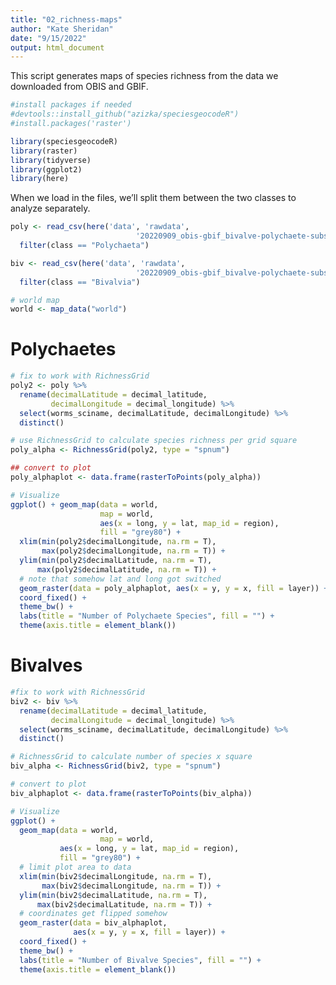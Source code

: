 ```yaml
---
title: "02_richness-maps"
author: "Kate Sheridan"
date: "9/15/2022"
output: html_document
---
```


This script generates maps of species richness from the data we downloaded from OBIS and GBIF.

```r
#install packages if needed
#devtools::install_github("azizka/speciesgeocodeR")
#install.packages('raster')

library(speciesgeocodeR)
library(raster)
library(tidyverse)
library(ggplot2)
library(here)
```

When we load in the files, we'll split them between the two classes to analyze separately.

```r
poly <- read_csv(here('data', 'rawdata',
                            '20220909_obis-gbif_bivalve-polychaete-subset.csv')) %>%
  filter(class == "Polychaeta")

biv <- read_csv(here('data', 'rawdata',
                            '20220909_obis-gbif_bivalve-polychaete-subset.csv')) %>%
  filter(class == "Bivalvia")

# world map
world <- map_data("world")
```



# Polychaetes

```r
# fix to work with RichnessGrid
poly2 <- poly %>%
  rename(decimalLatitude = decimal_latitude,
         decimalLongitude = decimal_longitude) %>%
  select(worms_sciname, decimalLatitude, decimalLongitude) %>% 
  distinct()

# use RichnessGrid to calculate species richness per grid square 
poly_alpha <- RichnessGrid(poly2, type = "spnum")

## convert to plot
poly_alphaplot <- data.frame(rasterToPoints(poly_alpha))

# Visualize
ggplot() + geom_map(data = world, 
                    map = world, 
                    aes(x = long, y = lat, map_id = region), 
                    fill = "grey80") +
  xlim(min(poly2$decimalLongitude, na.rm = T),  
       max(poly2$decimalLongitude, na.rm = T)) + 
  ylim(min(poly2$decimalLatitude, na.rm = T), 
      max(poly2$decimalLatitude, na.rm = T)) + 
  # note that somehow lat and long got switched
  geom_raster(data = poly_alphaplot, aes(x = y, y = x, fill = layer)) + 
  coord_fixed() + 
  theme_bw() + 
  labs(title = "Number of Polychaete Species", fill = "") + 
  theme(axis.title = element_blank())
```


# Bivalves

```r
#fix to work with RichnessGrid
biv2 <- biv %>%
  rename(decimalLatitude = decimal_latitude,
         decimalLongitude = decimal_longitude) %>%
  select(worms_sciname, decimalLatitude, decimalLongitude) %>% 
  distinct()

# RichnessGrid to calculate number of species x square
biv_alpha <- RichnessGrid(biv2, type = "spnum")

# convert to plot
biv_alphaplot <- data.frame(rasterToPoints(biv_alpha))

# Visualize
ggplot() + 
  geom_map(data = world, 
                    map = world, 
           aes(x = long, y = lat, map_id = region), 
           fill = "grey80") +
  # limit plot area to data
  xlim(min(biv2$decimalLongitude, na.rm = T),  
       max(biv2$decimalLongitude, na.rm = T)) + 
  ylim(min(biv2$decimalLatitude, na.rm = T), 
      max(biv2$decimalLatitude, na.rm = T)) + 
  # coordinates get flipped somehow
  geom_raster(data = biv_alphaplot, 
              aes(x = y, y = x, fill = layer)) + 
  coord_fixed() +
  theme_bw() + 
  labs(title = "Number of Bivalve Species", fill = "") + 
  theme(axis.title = element_blank())
```
